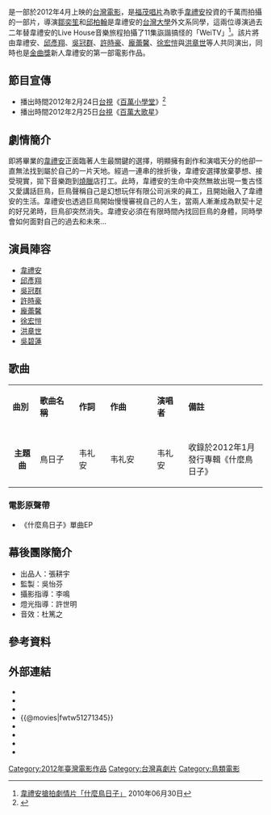 {{Infobox Film
| name           = 什麼鳥日子
| original_name  = ''{{lang|en|The Bird Who Saved The World}}''
| image          = 什麼鳥日子電影海報.jpg 
| image_size     = 
| caption        = 《什麼鳥日子》電影海報
| producer       = 吳怡芬
| director       = 鄒奕笙、邱柏翰
| writer         = 鄒奕笙、邱柏翰
| starring       = [[韋禮安|韋禮安]]<br/>[[邱彥翔|邱彥翔]]<br/>[[吳冠群|吳冠群]]<br/>[[許時豪|許時豪]]<br/>[[龐蕾馨|龐蕾馨]]<br/>[[徐宏愷|徐宏愷]]<br/>[[洪章世|洪章世]]
等人
| rate           = 普遍級
| music          = 葉懷佩
| 主題曲 = 鳥日子／主唱：韋禮安
| cinematography = 李鳴
| editing        = 蘇珮儀
| released       = {{flagicon|TWN}} {{film date|2012|4|6}}
| studio         = [[福茂唱片|福茂唱片]]音樂[[股份有限公司|股份有限公司]]
| distributor    = 好好電影工作室有限公司
| runtime        = 90 分鐘
| country        = {{TWN}}
| language       = [[華語|華語]]
| budget         = 
| gross          = 
| website        = [http://weibird.pixnet.net/blog 電影《什麼鳥日子》痞客邦官方部落格]
| imdb_id        = -
}}
{{engname|《什麼鳥日子》|''The Bird Who Saved the World''}}是一部於2012年4月上映的[[台灣電影|台灣電影]]，是[[福茂唱片|福茂唱片]]為歌手[[韋禮安|韋禮安]]投資的千萬而拍攝的一部片，導演[[鄒奕笙|鄒奕笙]]和[[邱柏翰|邱柏翰]]是韋禮安的[[台灣大學|台灣大學]]外文系同學，這兩位導演過去二年替韋禮安的Live House音樂旅程拍攝了11集詼諧搞怪的「WeiTV」<ref>[http://movie.kingnet.com.tw/media_news/?act=movie_news&r=1277892453&ty=movie_news 韋禮安搶拍劇情片「什麼鳥日子」] {{Wayback|url=http://movie.kingnet.com.tw/media_news/?act=movie_news&r=1277892453&ty=movie_news |date=20131029194534 }}2010年06月30日{{zh-tw}}</ref>。該片將由韋禮安、[[邱彥翔|邱彥翔]]、[[吳冠群|吳冠群]]、[[許時豪|許時豪]]、[[龐蕾馨|龐蕾馨]]、[[徐宏愷|徐宏愷]]與[[洪章世|洪章世]]等人共同演出，同時也是[[金曲獎|金曲獎]]新人韋禮安的第一部電影作品。

== 節目宣傳 ==
*播出時間2012年2月24日[[台視|台視]]《[[百萬小學堂|百萬小學堂]]》<ref name="百萬小學堂">{{Cite web |url=http://www.ttv.com.tw/drama08/100Mstudent/news.htm |title=百萬小學堂--台視官網 |accessdate=2012-02-25 |archive-date=2019-06-22 |archive-url=https://web.archive.org/web/20190622080701/https://www.ttv.com.tw/drama08/100Mstudent/news.htm |dead-url=no }}</ref>
*播出時間2012年2月25日[[台視|台視]]《[[百萬大歌星|百萬大歌星]]》{{r|百萬小學堂}}

== 劇情簡介 ==
即將畢業的[[韋禮安|韋禮安]]正面臨著人生最關鍵的選擇，明顯擁有創作和演唱天分的他卻一直無法找到屬於自己的一片天地。經過一連串的挫折後，韋禮安選擇放棄夢想、接受現實，拋下音樂跑到[[燒臘|燒臘]]店打工。此時，韋禮安的生命中突然無故出現一隻古怪又愛講話巨鳥，巨鳥聲稱自己是幻想玩伴有限公司派來的員工，且開始融入了韋禮安的生活。韋禮安也透過巨鳥開始慢慢審視自己的人生，當兩人漸漸成為默契十足的好兄弟時，巨鳥卻突然消失。韋禮安必須在有限時間內找回巨鳥的身體，同時學會如何面對自己的過去和未來…

== 演員陣容 ==
*[[韋禮安|韋禮安]]
*[[邱彥翔|邱彥翔]]
*[[吳冠群|吳冠群]]
*[[許時豪|許時豪]]
*[[龐蕾馨|龐蕾馨]]
*[[徐宏愷|徐宏愷]]
*[[洪章世|洪章世]]
*[[吳碧蓮|吳碧蓮]]

== 歌曲 ==
{|class="wikitable" width="90%"
|- style="background:cornflowerblue; color:white" align=center
|style="width:7%"|'''曲別'''||style="width:10%"|'''歌曲名稱'''||style="width:8%"|'''作詞'''||style="width:12%"|'''作曲'''||style="width:8%"|'''演唱者'''||style="width:20%"|'''備註'''
|-
|-
| <center>'''主題曲''' ||鳥日子||韦礼安||韦礼安||韦礼安||收錄於2012年1月發行專輯《什麼鳥日子》
|}

=== 電影原聲帶 ===
*《什麼鳥日子》單曲EP

== 幕後團隊簡介 ==
*出品人：張耕宇
*監製：吳怡芬
*攝影指導：李鳴
*燈光指導：許世明
*音效：杜篤之

== 參考資料 ==
{{reflist}}

== 外部連結 ==
*{{facebook|thebirdwhosavedtheworld|《什麼鳥日子》}}
*{{Yahoomovie id|4149}}
*{{MSN movie|12718}}
*{{@movies|fwtw51271345}}
*{{douban}}
*{{Mtime|160851}}
*{{hkmdb title|15481}}
*{{imdb title|10510384}}

{{DEFAULTSORT:Shen什}}
[[Category:2012年臺灣電影作品|Category:2012年臺灣電影作品]]
[[Category:台灣喜劇片|Category:台灣喜劇片]]
[[Category:鳥類電影|Category:鳥類電影]]